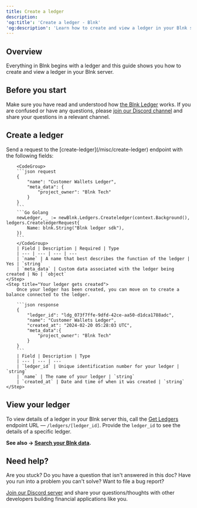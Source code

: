 ```yaml
---
title: Create a ledger
description:
'og:title': 'Create a ledger - Blnk'
'og:description': 'Learn how to create and view a ledger in your Blnk server.'
---
```

## Overview

Everything in Blnk begins with a ledger and this guide shows you how to create and view a ledger in your Blnk server. 

## Before you start

Make sure you have read and understood how [the Blnk Ledger](/intro/welcome) works. If you are confused or have any questions, please [join our Discord channel](https://discord.gg/7WNv94zPpx) and share your questions in a relevant channel.

## Create a ledger
<Steps>
	<Step title="Decide a name for the ledger">
		Send a request to the [create-ledger](/misc/create-ledger) endpoint with the following fields:
		
		<CodeGroup>
		```json request
		{
		    "name": "Customer Wallets Ledger",
		    "meta_data": {
		        "project_owner": "Blnk Tech"
		    }
		}
		```
		```Go Golang
		newLedger, _ := newBlnk.Ledgers.Createledger(context.Background(), ledgers.CreateledgerRequest{
			Name: blnk.String("Blnk ledger sdk"),
		})
		```
		</CodeGroup>
		| Field | Description | Required | Type
		| --- | --- | --- | ---
		| `name` | A name that best describes the function of the ledger | Yes | `string`
		| `meta_data` | Custom data associated with the ledger being created | No | `object`
	</Step>
	<Step title="Your ledger gets created">
		Once your ledger has been created, you can move on to create a balance connected to the ledger. 
		
		```json response
		{
		    "ledger_id": "ldg_073f7ffe-9dfd-42ce-aa50-d1dca1788adc",
		    "name": "Customer Wallets Ledger",
		    "created_at": "2024-02-20 05:28:03 UTC",
		    "meta_data":{
			    "project_owner": "Blnk Tech"
		    }
		}
		```
		| Field | Description | Type
		| --- | --- | --- 
		| `ledger_id` | Unique identification number for your ledger | `string`
		| `name` | The name of your ledger | `string`
		| `created_at` | Date and time of when it was created | `string`
	</Step>
</Steps>

## View your ledger

To view details of a ledger in your Blnk server this, call the [Get Ledgers](/misc/get-ledger) endpoint URL — `/ledgers/[ledger_id]`. Provide the `ledger_id` to see the details of a specific ledger.

**See also → [Search your Blnk data](search/overview).**

## Need help?

Are you stuck? Do you have a question that isn't answered in this doc? Have you run into a problem you can't solve? Want to file a bug report?

[Join our Discord server](https://discord.gg/7WNv94zPpx) and share your questions/thoughts with other developers building financial applications like you.